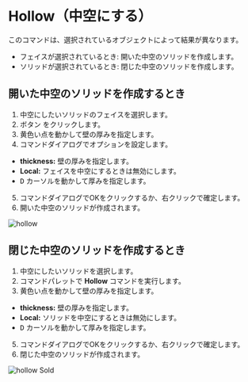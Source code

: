 
# Hollow（中空にする）

<Reference shortcut="" command="Hollow" button="コマンドバー右" />

このコマンドは、選択されているオブジェクトによって結果が異なります。
- フェイスが選択されているとき: 開いた中空のソリッドを作成します。
- ソリッドが選択されているとき: 閉じた中空のソリッドを作成します。

## 開いた中空のソリッドを作成するとき

1. 中空にしたいソリッドのフェイスを選択します。
2. ボタン <ButtonIcon type="button-hollow" /> をクリックします。
3. 黄色い点を動かして壁の厚みを指定します。
4. コマンドダイアログでオプションを設定します。
  - **thickness:** 壁の厚みを指定します。
  - **Local:** フェイスを中空にするときは無効にします。
  - <kbd>D</kbd> カーソルを動かして厚みを指定します。
5. コマンドダイアログでOKをクリックするか、右クリックで確定します。
6. 開いた中空のソリッドが作成されます。

![hollow](/img/hollow.gif)

## 閉じた中空のソリッドを作成するとき

1. 中空にしたいソリッドを選択します。
2. コマンドパレットで **Hollow** コマンドを実行します。
3. 黄色い点を動かして壁の厚みを指定します。
  - **thickness:** 壁の厚みを指定します。
  - **Local:** ソリッドを中空にするときは無効にします。
  - <kbd>D</kbd> カーソルを動かして厚みを指定します。
5. コマンドダイアログでOKをクリックするか、右クリックで確定します。
6. 閉じた中空のソリッドが作成されます。

![hollow Sold](/img/hollow-solid.gif)





